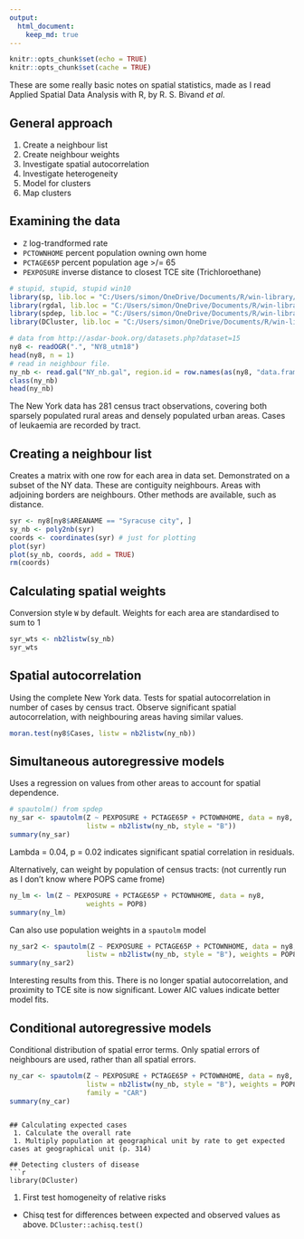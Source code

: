 ```yaml
---
output: 
  html_document: 
    keep_md: true
---
```


```r
knitr::opts_chunk$set(echo = TRUE)
knitr::opts_chunk$set(cache = TRUE)
```

These are some really basic notes on spatial statistics, made as I read Applied Spatial Data Analysis with R, by R. S. Bivand *et al*.

## General approach

 1. Create a neighbour list
 1. Create neighbour weights
 1. Investigate spatial autocorrelation
 1. Investigate heterogeneity
 1. Model for clusters
 1. Map clusters
 
## Examining the data

 * `Z` log-trandformed rate
 * `PCTOWNHOME` percent population owning own home
 * `PCTAGE65P` percent population age >/= 65
 * `PEXPOSURE` inverse distance to closest TCE site (Trichloroethane)

```r
# stupid, stupid, stupid win10
library(sp, lib.loc = "C:/Users/simon/OneDrive/Documents/R/win-library/3.3")
library(rgdal, lib.loc = "C:/Users/simon/OneDrive/Documents/R/win-library/3.3")
library(spdep, lib.loc = "C:/Users/simon/OneDrive/Documents/R/win-library/3.3")
library(DCluster, lib.loc = "C:/Users/simon/OneDrive/Documents/R/win-library/3.3")

# data from http://asdar-book.org/datasets.php?dataset=15
ny8 <- readOGR(".", "NY8_utm18")
head(ny8, n = 1)
# read in neighbour file. 
ny_nb <- read.gal("NY_nb.gal", region.id = row.names(as(ny8, "data.frame")))
class(ny_nb)
head(ny_nb)
```
 
The New York data has 281 census tract observations, covering both sparsely populated rural areas and densely populated urban areas.
Cases of leukaemia are recorded by tract. 
 
## Creating a neighbour list

Creates a matrix with one row for each area in data set. 
Demonstrated on a subset of the NY data.
These are contiguity neighbours. 
Areas with adjoining borders are neighbours. 
Other methods are available, such as distance.

```r
syr <- ny8[ny8$AREANAME == "Syracuse city", ]
sy_nb <- poly2nb(syr)
coords <- coordinates(syr) # just for plotting
plot(syr)
plot(sy_nb, coords, add = TRUE)
rm(coords)
```

## Calculating spatial weights

Conversion style `W` by default. 
Weights for each area are standardised to sum to 1

```r
syr_wts <- nb2listw(sy_nb)
syr_wts
```

## Spatial autocorrelation
Using the complete New York data. 
Tests for spatial autocorrelation in number of cases by census tract.
Observe significant spatial autocorrelation, with neighbouring areas having similar values. 

```r
moran.test(ny8$Cases, listw = nb2listw(ny_nb))
```

## Simultaneous autoregressive models
Uses a regression on values from other areas to account for spatial dependence. 

```r
# spautolm() from spdep
ny_sar <- spautolm(Z ~ PEXPOSURE + PCTAGE65P + PCTOWNHOME, data = ny8, 
                   listw = nb2listw(ny_nb, style = "B"))
summary(ny_sar)
```

Lambda = 0.04, p = 0.02 indicates significant spatial correlation in residuals. 

Alternatively, can weight by population of census tracts:
(not currently run as I don't know where POPS came frome)
```r
ny_lm <- lm(Z ~ PEXPOSURE + PCTAGE65P + PCTOWNHOME, data = ny8, 
                   weights = POP8)
summary(ny_lm)
```

Can also use population weights in a `spautolm` model
```r
ny_sar2 <- spautolm(Z ~ PEXPOSURE + PCTAGE65P + PCTOWNHOME, data = ny8, 
                   listw = nb2listw(ny_nb, style = "B"), weights = POP8)
summary(ny_sar2)
```
Interesting results from this. 
There is no longer spatial autocorrelation, and proximity to TCE site is now significant.
Lower AIC values indicate better model fits. 

## Conditional autoregressive models
Conditional distribution of spatial error terms. 
Only spatial errors of neighbours are used, rather than all spatial errors. 

```r
ny_car <- spautolm(Z ~ PEXPOSURE + PCTAGE65P + PCTOWNHOME, data = ny8, 
                   listw = nb2listw(ny_nb, style = "B"), weights = POP8, 
                   family = "CAR")
summary(ny_car)
```
```

## Calculating expected cases
 1. Calculate the overall rate
 1. Multiply population at geographical unit by rate to get expected cases at geographical unit (p. 314)
 
## Detecting clusters of disease
```r
library(DCluster)
```
 1. First test homogeneity of relative risks
  * Chisq test for differences between expected and observed values as above. `DCluster::achisq.test()`